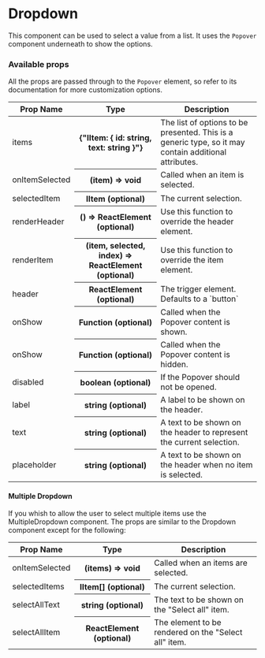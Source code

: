 
<Meta title="Components | Dropdown" />

# Dropdown

This component can be used to select a value from a list. It uses the `Popover` component underneath to show the options.

<Preview>
  <Story name="Dropdown">
    <DropdownStory />
  </Story>
</Preview>

<Preview>
  <Story name="Multiple Dropdown">
    <MultipleDropdownStory />
  </Story>
</Preview>

### Available props

All the props are passed through to the `Popover` element, so refer to its documentation for more customization options.

<table width="100%">
  <thead>
    <tr>
      <th>Prop Name</th>
      <th>Type</th>
      <th>Description</th>
    </tr>
  </thead>
  <tbody>
    <tr>
      <td>items</td>
      <th>{"IItem: { id: string, text: string }"}</th>
      <td>
        The list of options to be presented. This is a generic type, so it may
        contain additional attributes.
      </td>
    </tr>
    <tr>
      <td>onItemSelected</td>
      <th>(item) => void</th>
      <td>Called when an item is selected.</td>
    </tr>
    <tr>
      <td>selectedItem</td>
      <th>IItem (optional)</th>
      <td>The current selection.</td>
    </tr>
    <tr>
      <td>renderHeader</td>
      <th>() => ReactElement (optional)</th>
      <td>Use this function to override the header element.</td>
    </tr>
    <tr>
      <td>renderItem</td>
      <th>(item, selected, index) => ReactElement (optional)</th>
      <td>Use this function to override the item element.</td>
    </tr>
    <tr>
      <td>header</td>
      <th>ReactElement (optional)</th>
      <td>The trigger element. Defaults to a `button`</td>
    </tr>
    <tr>
      <td>onShow</td>
      <th>Function (optional)</th>
      <td>Called when the Popover content is shown.</td>
    </tr>
    <tr>
      <td>onShow</td>
      <th>Function (optional)</th>
      <td>Called when the Popover content is hidden.</td>
    </tr>
    <tr>
      <td>disabled</td>
      <th>boolean (optional)</th>
      <td>If the Popover should not be opened.</td>
    </tr>
    <tr>
      <td>label</td>
      <th>string (optional)</th>
      <td>A label to be shown on the header.</td>
    </tr>
    <tr>
      <td>text</td>
      <th>string (optional)</th>
      <td>
        A text to be shown on the header to represent the current selection.
      </td>
    </tr>
    <tr>
      <td>placeholder</td>
      <th>string (optional)</th>
      <td>A text to be shown on the header when no item is selected.</td>
    </tr>
  </tbody>
</table>

#### Multiple Dropdown

If you whish to allow the user to select multiple items use the MultipleDropdown component.
The props are similar to the Dropdown component except for the following:

<table width="100%">
  <thead>
    <tr>
      <th>Prop Name</th>
      <th>Type</th>
      <th>Description</th>
    </tr>
  </thead>
  <tbody>
    <tr>
      <td>onItemSelected</td>
      <th>(items) => void</th>
      <td>Called when an items are selected.</td>
    </tr>
    <tr>
      <td>selectedItems</td>
      <th>IItem[] (optional)</th>
      <td>The current selection.</td>
    </tr>
    <tr>
      <td>selectAllText</td>
      <th>string (optional)</th>
      <td>The text to be shown on the "Select all" item.</td>
    </tr>
    <tr>
      <td>selectAllItem</td>
      <th>ReactElement (optional)</th>
      <td>The element to be rendered on the "Select all" item.</td>
    </tr>
  </tbody>
</table>
